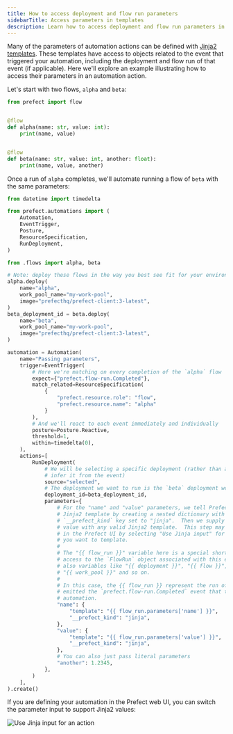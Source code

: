 ```yaml
---
title: How to access deployment and flow run parameters
sidebarTitle: Access parameters in templates
description: Learn how to access deployment and flow run parameters in templates
---
```


Many of the parameters of automation actions can be defined with [Jinja2 templates](/v3/concepts/automations#templating-with-jinja). These templates have access to objects related to the event that triggered your automation, including the deployment and flow run of that event (if applicable). Here we'll explore an example illustrating how to access their parameters in an automation action.

Let's start with two flows, `alpha` and `beta`:

```python
from prefect import flow


@flow
def alpha(name: str, value: int):
    print(name, value)


@flow
def beta(name: str, value: int, another: float):
    print(name, value, another)
```

Once a run of `alpha` completes, we'll automate running a flow of `beta` with the same parameters:

```python
from datetime import timedelta

from prefect.automations import (
    Automation,
    EventTrigger,
    Posture,
    ResourceSpecification,
    RunDeployment,
)

from .flows import alpha, beta

# Note: deploy these flows in the way you best see fit for your environment
alpha.deploy(
    name="alpha",
    work_pool_name="my-work-pool",
    image="prefecthq/prefect-client:3-latest",
)
beta_deployment_id = beta.deploy(
    name="beta",
    work_pool_name="my-work-pool",
    image="prefecthq/prefect-client:3-latest",
)

automation = Automation(
    name="Passing parameters",
    trigger=EventTrigger(
        # Here we're matching on every completion of the `alpha` flow
        expect={"prefect.flow-run.Completed"},
        match_related=ResourceSpecification(
            {
                "prefect.resource.role": "flow",
                "prefect.resource.name": "alpha"
            }
        ),
        # And we'll react to each event immediately and individually
        posture=Posture.Reactive,
        threshold=1,
        within=timedelta(0),
    ),
    actions=[
        RunDeployment(
            # We will be selecting a specific deployment (rather than attempting to
            # infer it from the event)
            source="selected",
            # The deployment we want to run is the `beta` deployment we created above
            deployment_id=beta_deployment_id,
            parameters={
                # For the "name" and "value" parameters, we tell Prefect we're using a
                # Jinja2 template by creating a nested dictionary with the special
                # `__prefect_kind` key set to "jinja".  Then we supply the `template`
                # value with any valid Jinja2 template.  This step may also be done
                # in the Prefect UI by selecting "Use Jinja input" for the parameters
                # you want to template.
                #
                # The "{{ flow_run }}" variable here is a special shortcut that gives us
                # access to the `FlowRun` object associated with this event.  There are
                # also variables like "{{ deployment }}", "{{ flow }}",
                # "{{ work_pool }}" and so on.
                #
                # In this case, the {{ flow_run }} represent the run of `alpha` that
                # emitted the `prefect.flow-run.Completed` event that triggered this
                # automation.
                "name": {
                    "template": "{{ flow_run.parameters['name'] }}",
                    "__prefect_kind": "jinja",
                },
                "value": {
                    "template": "{{ flow_run.parameters['value'] }}",
                    "__prefect_kind": "jinja",
                },
                # You can also just pass literal parameters
                "another": 1.2345,
            },
        )
    ],
).create()
```

If you are defining your automation in the Prefect web UI, you can switch the parameter input to support Jinja2 values:

![Use Jinja input for an action](/v3/img/guides/automation-use-jinja-input.png)
